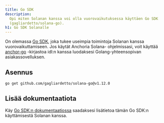 ```yaml
---
title: Go SDK
description:
  Opi miten Solanan kanssa voi olla vuorovaikutuksessa käyttäen Go SDK:ta
  (gagliardetto/solana-go).
h1: Go SDK Solanalle
---
```


On olemassa [Go SDK](https://github.com/gagliardetto/solana-go), joka tukee
useimpia toimintoja Solanan kanssa vuorovaikuttamiseen. Jos käytät Anchoria
Solana- ohjelmissasi, voit käyttää
[anchor-go](https://github.com/gagliardetto/anchor-go) -kirjastoa idl:n kanssa
luodaksesi Golang-yhteensopivan asiakassovelluksen.

## Asennus

```bash title="Terminal"
go get github.com/gagliardetto/solana-go@v1.12.0
```

## Lisää dokumentaatiota

Käy
[Go SDK:n dokumentaatiossa](https://github.com/gagliardetto/solana-go?tab=readme-ov-file#installation)
saadaksesi lisätietoa tämän Go SDK:n käyttämisestä Solanan kanssa.
